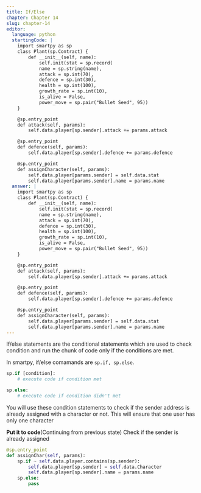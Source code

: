 ```yaml
---
title: If/Else
chapter: Chapter 14
slug: chapter-14
editor:
  language: python
  startingCode: |
    import smartpy as sp
    class Plant(sp.Contract) {
        def __init__(self, name):
            self.init(stat = sp.record(
            name = sp.string(name),
            attack = sp.int(70),
            defence = sp.int(30),
            health = sp.int(100),
            growth_rate = sp.int(10),
            is_alive = False,
            power_move = sp.pair("Bullet Seed", 95))
    }

    @sp.entry_point
    def attack(self, params):
        self.data.player[sp.sender].attack += params.attack

    @sp.entry_point
    def defence(self, params):
        self.data.player[sp.sender].defence += params.defence

    @sp.entry_point
    def assignCharacter(self, params):
        self.data.player[params.sender] = self.data.stat
        self.data.player[params.sender].name = params.name
  answer: |  
    import smartpy as sp
    class Plant(sp.Contract) {
        def __init__(self, name):
            self.init(stat = sp.record(
            name = sp.string(name),
            attack = sp.int(70),
            defence = sp.int(30),
            health = sp.int(100),
            growth_rate = sp.int(10),
            is_alive = False,
            power_move = sp.pair("Bullet Seed", 95))
    }

    @sp.entry_point
    def attack(self, params):
        self.data.player[sp.sender].attack += params.attack

    @sp.entry_point
    def defence(self, params):
        self.data.player[sp.sender].defence += params.defence

    @sp.entry_point
    def assignCharacter(self, params):
        self.data.player[params.sender] = self.data.stat
        self.data.player[params.sender].name = params.name
---
```


If/else statements are the conditional statements which are used to check condition and run the chunk of code only if the conditions are met. 

In smartpy, if/else comamands are `sp.if, sp.else`.

```python
sp.if [condition]:
    # execute code if condition met

sp.else:
    # execute code if condition didn't met
```

You will use these condition statements to check if the sender address is already assigned with a character or not. This will ensure that one user has only one character

**Put it to code**(Continuing from previous state)
Check if the sender is already assigned

```python
@sp.entry_point
def assignChar(self, params):
    sp.if ~ self.data.player.contains(sp.sender):
        self.data.player[sp.sender] = self.data.Character
        self.data.player[sp.sender].name = params.name
    sp.else:
        pass
```